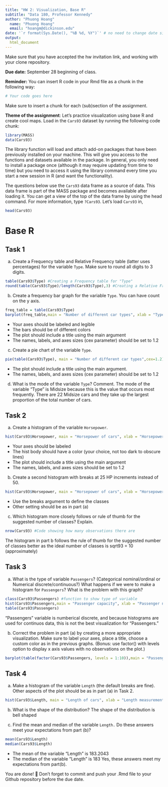 ```yaml
---
title: "HW 2: Visualization, Base R"
subtitle: "Data 180, Professor Kennedy"
author: "Phuong Hoang"
  name: "Phuong Hoang"
  email: "hoangm@dickinson.edu"
date: '`r format(Sys.Date(), "%B %d, %Y")`' # no need to change date since this line grabs today's date
output: 
  html_document
---
```


Make sure that you have accepted the hw invitation link, and working with your clone repository.

**Due date:** September 28 beginning of class.

**Reminder:** You can insert R code in your Rmd file as a chunk in the following way:
```r
# Your code goes here
```
Make sure to insert a chunk for each (sub)section of the assignment.

**Theme of the assignment**: Let's practice visualization using base R and create cool maps. Load in the `Cars93` dataset by running the following code chunk:

```r
library(MASS)
data(Cars93)
```


The library function will load and attach add-on packages that have been previously installed on your machine. This will give you access to the functions and datasets available in the package. In general, you only need to install a package once (although it may require updating from time to time) but you need to access it using the library command every time you start a new session in R (and want the functionality). 

The questions below use the `Cars93` data frame as a source of data. This data frame is part of the MASS package and becomes available after loading it. You can get a view of the top of the data frame by using the head command. For more information, type `?Cars93`. Let's load `Cars93` in,
```r
head(Cars93)
```

# Base R
## Task 1

a) Create a Frequency table and Relative Frequency table (latter uses percentages) for the variable `Type`. Make sure to round all digits to 3 digits.
```r
table(Cars93$Type) #Creating a Frequency table for "Type"
round(table(Cars93$Type)/length(Cars93$Type),3) #Creating a Relative Frequency table for "Type", rounded to 3 digits after decimal point
```
b) Create a frequency bar graph for the variable `Type`. You can have count on the y axis.
```r
freq_table = table(Cars93$Type)
barplot(freq_table,main = "Number of different car types", xlab = "Type of cars", ylab = "Count",col = 1:6,cex.axis = 1.2, cex.names = 1.2) #Plotting the bar graph #Note: for the color, I am assigning each color from 1-6

```

*	Your axes should be labeled and legible
*	The bars should be of different colors
*	The plot should include a title using the main argument
*	The names, labels, and axes sizes (cex parameter) should be set to 1.2

c) Create a pie chart of the variable `Type`.
```r
pie(table(Cars93$Type), main = "Number of different car types",cex=1.2)
```

* The plot should include a title using the main argument.
*	The names, labels, and axes sizes (cex parameter) should be set to 1.2

d) What is the mode of the variable `Type`? Comment.
The mode of the variable "Type" is Midsize because this is the value that occurs most frequently. There are 22 Midsize cars and they take up the largest proportion of the total number of cars.

## Task 2 
a) Create a histogram of the variable `Horsepower`.
```r
hist(Cars93$Horsepower, main = "Horsepower of cars", xlab = "Horsepower measurement ", col = "pink", border = "black", cex = 1.2) 
```

*	Your axes should be labeled
*	The hist body should have a color (your choice, not too dark to obscure lines) 
*	The plot should include a title using the main argument
*	The names, labels, and axes sizes should be set to 1.2

b) Create a second histogram with breaks at 25 HP increments instead of 50.
```r
hist(Cars93$Horsepower, main = "Horsepower of cars", xlab = "Horsepower measurement ",col = "yellow", border = "black",breaks = seq(50,300,by = 25), cex = 1.2) 
```

* Use the breaks argument to define the classes
* Other setting should be as in part (a)

c) Which histogram more closely follows or rule of thumb for the suggested number of classes? Explain.
```r
nrow(Cars93) #Code showing how many observations there are
```
The histogram in part b follows the rule of thumb for the suggested number of classes better as the ideal number of classes is sqrt93 = 10 (approximately)


## Task 3 
a) What is the type of variable `Passengers`? (Categorical nominal/ordinal or Numerical discrete/continuous?) What happens if we were to make a histogram for `Passengers`? What is the problem with this graph?
```r
class(Cars93$Passengers) #function to show type of variable
hist(Cars93$Passengers,main = "Passenger capacity", xlab = "Passenger number ", col = "blue", border = "black", cex = 1.2) 
table(Cars93$Passengers)
```
"Passengers" variable is numberical discrete, and because histograms are used for continuos data, this is not the best visualization for "Passengers."


b) Correct the problem in part (a) by creating a more appropriate visualization. Make sure to label your axes, place a title, choose a custom color as in the previous graphs. (Bonus: use factor() with levels option to display x axis values with no observations on the plot.)
```r
barplot(table(factor(Cars93$Passengers, levels = 1:10)),main = "Passenger Capacity", xlab = "Number of passengers", ylab = "Number of capable cars",cex.axis = 1.2, cex.names = 1.2) #Levels shows even the categories that don't exist
```

## Task 4 
a) Make a histogram of the variable `Length` (the default breaks are fine). Other aspects of the plot should be as in part (a) in Task 2.
```r
hist(Cars93$Length, main = "Length of cars", xlab = "Length measurement ", col = "purple", border = "black", cex = 1.2)
```

b) What is the shape of the distribution?
The shape of the distribution is bell shaped

c) Find the mean and median of the variable `Length.` Do these answers meet your expectations from part (b)?
```r
mean(Cars93$Length)
median(Cars93$Length)
```
- The mean of the variable "Length" is 183.2043
- The median of the variable "Length" is 183
Yes, these answers meet my expectations from part(b).


You are done! 🏁 Don't forget to commit and push your .Rmd file to your Github repository before the due date.


